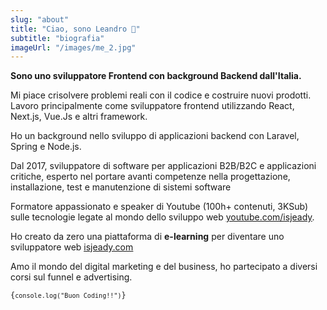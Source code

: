 ```yaml
---
slug: "about"
title: "Ciao, sono Leandro 👋"
subtitle: "biografia"
imageUrl: "/images/me_2.jpg"
---
```

<b>Sono uno sviluppatore Frontend con background Backend dall'Italia.</b>

Mi piace crisolvere problemi reali con il codice e costruire nuovi prodotti. 
Lavoro principalmente come sviluppatore frontend utilizzando React, Next.js, Vue.Js e altri framework.

Ho un background nello sviluppo di applicazioni backend con Laravel, Spring e Node.js.

Dal 2017, sviluppatore di software per applicazioni B2B/B2C e applicazioni critiche, 
esperto nel portare avanti competenze nella progettazione, installazione, test e manutenzione di sistemi software

Formatore appassionato e speaker di Youtube (100h+ contenuti, 3KSub) sulle tecnologie legate al mondo dello sviluppo web
<a href='https://www.youtube.com/isjeady' target='_blank'><u>youtube.com/isjeady</u></a>.

Ho creato da zero una piattaforma di <b>e-learning</b> per diventare uno sviluppatore web
<a href='https://www.isjeady.com' target='_blank'><u>isjeady.com</u></a>

<div class='inline-flex gap-4'>
    <LinkIcon icon="youtube" link="https://www.youtube.com/isjeady" />
    <LinkIcon icon="link" link="https://www.isjeady.com" />
</div>

Amo il mondo del digital marketing e del business, ho partecipato a diversi corsi sul funnel e advertising.

<Code>{`
    console.log("Buon Coding!!")
`}</Code>
